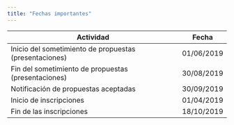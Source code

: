 ```yaml
---
title: "Fechas importantes"
---
```


| Actividad                                                          | Fecha      |
|--------------------------------------------------------------------|------------|
| Inicio del sometimiento de propuestas (presentaciones)             | 01/06/2019 |
| Fin del sometimiento de propuestas (presentaciones)                | 30/08/2019 |
| Notificación de propuestas aceptadas                               | 30/09/2019 |
| Inicio de inscripciones                                            | 01/04/2019 |
| Fin de las inscripciones                                           | 18/10/2019 |
